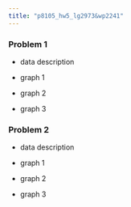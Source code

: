 ```yaml
---
title: "p8105_hw5_lg2973&wp2241"
---
```


### Problem 1
* data description

* graph 1

* graph 2

* graph 3

### Problem 2
* data description

* graph 1

* graph 2

* graph 3
